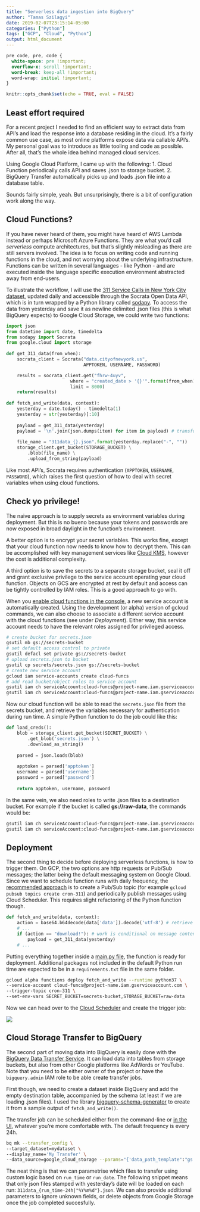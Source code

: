 ```yaml
---
title: "Serverless data ingestion into BigQuery"
author: "Tamas Szilagyi"
date: 2019-02-07T23:15:14-05:00
categories: ["Python"]
tags: ["GCP", "Cloud", "Python"]
output: html_document
---
```


```css
pre code, pre, code {
  white-space: pre !important;
  overflow-x: scroll !important;
  word-break: keep-all !important;
  word-wrap: initial !important;
}
```

```r
knitr::opts_chunk$set(echo = TRUE, eval = FALSE)
```

## Least effort required

For a recent project I needed to find an efficient way to extract data from API's and load the response into a database residing in the cloud. It's a fairly common use case, as most online platforms expose data via callable API's. My personal goal was to introduce as little tooling and code as possible. After all, that's the whole idea behind managed cloud services.

Using Google Cloud Platform, I came up with the following: 1. Cloud Function periodically calls API and saves .json to storage bucket. 2. BigQuery Transfer automatically picks up and loads .json file into a database table.

Sounds fairly simple, yeah. But unsurprisingly, there is a bit of configuration work along the way. 

## Cloud Functions?

If you have never heard of them, you might have heard of AWS Lambda instead or perhaps Microsoft Azure Functions. They are what you'd call *serverless* compute architectures, but that's slightly misleading as there are still servers involved. The idea is to focus on writing code and running functions in the cloud, and not worrying about the underlying infrastructure. Functions can be written in several languages - like Python - and are executed inside the language specific execution environment abstracted away from end-users.

To illustrate the workflow, I will use the [311 Service Calls in New York City dataset](https://data.cityofnewyork.us/Social-Services/311-Service-Requests-from-2010-to-Present/erm2-nwe9), updated daily and accessible through the Socrata Open Data API, which is in turn wrapped by a Python library called [sodapy](https://github.com/xmunoz/sodapy). To access the data from yesterday and save it as newline delimited .json files (this is what BigQuery expects) to Google Cloud Storage, we could write two functions:

```python
import json
from datetime import date, timedelta
from sodapy import Socrata
from google.cloud import storage
 
def get_311_data(from_when):
    socrata_client = Socrata("data.cityofnewyork.us", 
                             APPTOKEN, USERNAME, PASSWORD)

    results = socrata_client.get("fhrw-4uyv", 
                        where = "created_date > '{}'".format(from_when),
                        limit = 8000)
    return(results) 
    
def fetch_and_write(data, context):
    yesterday = date.today() - timedelta(1)
    yesterday = str(yesterday)[:10]
    
    payload = get_311_data(yesterday) 
    payload = '\n'.join(json.dumps(item) for item in payload) # transform to ND json
    
    file_name = "311data_{}.json".format(yesterday.replace("-", ""))
    storage_client.get_bucket(STORAGE_BUCKET) \
        .blob(file_name) \
        .upload_from_string(payload)

```

Like most API's, Socrata requires authentication (`APPTOKEN`, `USERNAME`, `PASSWORD`), which raises the first question of how to deal with secret variables when using cloud functions. 

## Check yo privilege!

The naive approach is to supply secrets as environment variables during deployment. But this is no bueno because your tokens and passwords are now exposed in broad daylight in the function's environment. 

A better option is to encrypt your secret variables. This works fine, except that your cloud function now needs to know how to decrypt them. This can be accomplished with key management services like [Cloud KMS](https://cloud.google.com/kms/), however the cost is additional complexity.

A third option is to save the secrets to a separate storage bucket, seal it off and grant exclusive privilege to the service account operating your cloud function. Objects on GCS are encrypted at rest by default and access can be tightly controlled by IAM roles. This is a good approach to go with.

When you [enable cloud functions in the console](https://console.cloud.google.com/functions), a new service account is automatically created. Using the development (or alpha) version of gcloud commands, we can also choose to associate a different service account with the cloud functions (see under *Deployment*). Either way, this service account needs to have the relevant roles assigned for privileged access.

```bash
# create bucket for secrets.json
gsutil mb gs://secrets-bucket 
# set default access control to private
gsutil defacl set private gs://secrets-bucket 
# upload secrets.json to bucket
gsutil cp secrets/secrets.json gs://secrets-bucket 
# create new service account
gcloud iam service-accounts create cloud-funcs 
# add read bucket/object roles to service account
gsutil iam ch serviceAccount:cloud-funcs@project-name.iam.gserviceaccount.com:legacyBucketReader gs://secrets-bucket 
gsutil iam ch serviceAccount:cloud-funcs@project-name.iam.gserviceaccount.com:legacyObjectReader gs://secrets-bucket/secrets.json
```

Now our cloud function will be able to read the `secrets.json` file from the secrets bucket, and retrieve the variables necessary for authentication during run time. A simple Python function to do the job could like this:

```python
def load_creds():
    blob = storage_client.get_bucket(SECRET_BUCKET) \
        .get_blob('secrets.json') \
        .download_as_string()
        
    parsed = json.loads(blob)
    
    apptoken = parsed['apptoken']
    username = parsed['username']
    password = parsed['password']
    
    return apptoken, username, password
```

In the same vein, we also need roles to write .json files to a destination bucket. For example if the bucket is called **gs://raw-data**, the commands would be:

```bash
gsutil iam ch serviceAccount:cloud-funcs@project-name.iam.gserviceaccount.com:legacyBucketReader gs://raw-data
gsutil iam ch serviceAccount:cloud-funcs@project-name.iam.gserviceaccount.com:objectCreator gs://raw-data
```

## Deployment

The second thing to decide before deploying serverless functions, is how to trigger them. On GCP, the two options are http requests or Pub/Sub messages; the latter being the default messaging system on Google Cloud. Since we want to schedule function runs with daily frequency, the [recommended approach](https://cloud.google.com/scheduler/docs/tut-pub-sub) is to create a Pub/Sub topic (for example `gcloud pubsub topics create cron-311`) and periodically publish messages using Cloud Scheduler. This requires slight refactoring of the Python function though.

```python
def fetch_and_write(data, context):
    action = base64.b64decode(data['data']).decode('utf-8') # retrieve pubsub message
    # ...
    if (action == "download!"): # work is conditional on message content
        payload = get_311_data(yesterday) 
    # ...

```

Putting everything together inside a [main.py file](https://github.com/mtoto/cloud-sql-db/blob/master/extract/main.py), the function is ready for deployment. Additional packages not included in the default Python run time are expected to be in a `requirements.txt` file in the same folder.

```bash
gcloud alpha functions deploy fetch_and_write --runtime python37 \ 
--service-account cloud-funcs@project-name.iam.gserviceaccount.com \
--trigger-topic cron-311 \
--set-env-vars SECRET_BUCKET=secrets-bucket,STORAGE_BUCKET=raw-data
```

Now we can head over to the [Cloud Scheduler](https://console.cloud.google.com/cloudscheduler) and create the trigger job:

![](https://raw.githubusercontent.com/mtoto/mtoto.github.io/master/blog/2019/schedule.png
)

## Cloud Storage Transfer to BigQuery

The second part of moving data into BigQuery is easily done with the [BigQuery Data Transfer Service](https://cloud.google.com/bigquery/docs/transfer-service-overview). It can load data into tables from storage buckets, but also from other Google platforms like AdWords or YouTube. Note that you need to be either owner of the project or have the `bigquery.admin` IAM role to be able create transfer jobs. 

First though, we need to create a dataset inside BigQuery and add the empty destination table, accompanied by the schema (at least if we are loading .json files). I used the library [bigquery-schema-generator](https://pypi.org/project/bigquery-schema-generator/) to create it from a sample output of `fetch_and_write()`.

The transfer job can be scheduled either from the command-line or [in the UI](https://bigquery.cloud.google.com/transfers), whatever you're more comfortable with. The default frequency is every 24h.

```bash
bq mk --transfer_config \
--target_dataset=mydataset \
--display_name='My Transfer' \
--data_source=google_cloud_storage --params="{'data_path_template":"gs://raw-data/311data_{run_time-24h|\"%Y%m%d\"}.json","destination_table_name_template":"DATA","file_format":"JSON"}' 
```

The neat thing is that we can parametrise which files to transfer using custom logic based on `run_time` or `run_date`. The following snippet means that only json files stamped with yesterday's date will be loaded on each run: `311data_{run_time-24h|"%Y%m%d"}.json`. We can also provide additional parameters to ignore unknown fields, or delete objects from Google Storage once the job completed succesfully.
